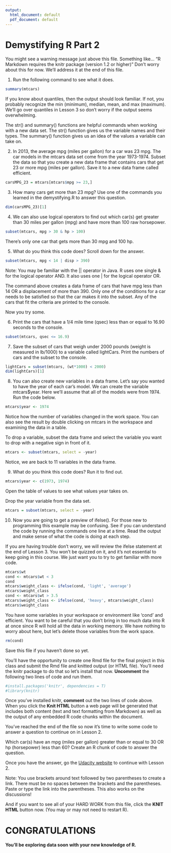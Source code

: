 ```yaml
---
output:
  html_document: default
  pdf_document: default
---
```

Demystifying R Part 2
========================================================

You might see a warning message just above this file. Something like...
"R Markdown requires the knitr package (version 1.2 or higher)"
Don't worry about this for now. We'll address it at the end of this file.

1. Run the following command to see what it does.
```r
summary(mtcars)
```

If you know about quantiles, then the output should look familiar.
If not, you probably recognize the min (minimum), median, mean, and max (maximum).
We'll go over quantiles in Lesson 3 so don't worry if the output seems overwhelming.

The str() and summary() functions are helpful commands when working with a new data set.
The str() function gives us the variable names and their types.
The summary() function gives us an idea of the values a variable can take on.

2. In 2013, the average mpg (miles per gallon) for a car was 23 mpg.
The car models in the mtcars data set come from the year 1973-1974.
Subset the data so that you create a new data frame that contains
cars that get 23 or more mpg (miles per gallon). Save it to a new data
frame called efficient.
```r
carsMPG_23 = mtcars[mtcars$mpg >= 23,]
```

3. How many cars get more than 23 mpg? Use one of the commands you
learned in the demystifying.R to answer this question.
```r
dim(carsMPG_23)[1]
```

4. We can also use logical operators to find out which car(s) get greater
than 30 miles per gallon (mpg) and have more than 100 raw horsepower.
```r
subset(mtcars, mpg > 30 & hp > 100)
```

There's only one car that gets more than 30 mpg and 100 hp.

5. What do you think this code does? Scroll down for the answer.
```r
subset(mtcars, mpg < 14 | disp > 390)
```

Note: You may be familiar with the || operator in Java. R uses one single & for the logical
operator AND. It also uses one | for the logical operator OR.








The command above creates a data frame of cars that have mpg less than 14
OR a displacement of more than 390. Only one of the conditions for a car
needs to be satisfied so that the car makes it into the subset. Any of the
cars that fit the criteria are printed to the console.

Now you try some.

6. Print the cars that have a 1/4 mile time (qsec) less than or equal to
16.90 seconds to the console.
```r
subset(mtcars, qsec <= 16.9)
```

7. Save the subset of cars that weigh under 2000 pounds (weight is measured in lb/1000)
to a variable called lightCars. Print the numbers of cars and the subset to the console.
```r
lightCars = subset(mtcars, (wt*1000) < 2000)
dim(lightCars)[1]
```

8. You can also create new variables in a data frame. Let's say you wanted
to have the year of each car's model. We can create the variable
mtcars$year. Here we'll assume that all of the models were from 1974.
Run the code below.
```r
mtcars$year <- 1974
```

Notice how the number of variables changed in the work space. You can
also see the result by double clicking on mtcars in the workspace and
examining the data in a table.

To drop a variable, subset the data frame and select the variable you
want to drop with a negative sign in front of it.
```r
mtcars <- subset(mtcars, select = -year)
```

Notice, we are back to 11 variables in the data frame.

9. What do you think this code does? Run it to find out.
```r
mtcars$year <- c(1973, 1974)
```

Open the table of values to see what values year takes on.

Drop the year variable from the data set.
```r
mtcars = subset(mtcars, select = -year)
```


10. Now you are going to get a preview of ifelse(). For those new
to programming this example may be confusing. See if you can understand
the code by running the commands one line at a time. Read the output and
make sense of what the code is doing at each step.

If you are having trouble don't worry, we will review the ifelse statement
at the end of Lesson 3. You won't be quizzed on it, and it's not essential
to keep going in this course. We just want you to try to get familiar with
more code.
```r
mtcars$wt
cond <- mtcars$wt < 3
cond
mtcars$weight_class <- ifelse(cond, 'light', 'average')
mtcars$weight_class
cond <- mtcars$wt > 3.5
mtcars$weight_class <- ifelse(cond, 'heavy', mtcars$weight_class)
mtcars$weight_class
```

You have some variables in your workspace or environment like 'cond' and
efficient. You want to be careful that you don't bring in too much data
into R at once since R will hold all the data in working memory. We have
nothing to worry about here, but let's delete those variables from the
work space.

```r
rm(cond)
```

Save this file if you haven't done so yet.


You'll have the opportunity to create one Rmd file for the final project in
this class and submit the Rmd file and knitted output (or HTML file). You'll
need the knitr package to do that so let's install that now. **Uncomment** the
following two lines of code and run them.

```r
#install.packages('knitr', dependencies = T)
#library(knitr)
```

Once you've installed knitr, **comment** out the two lines of code above.
When you click the **Knit HTML** button a web page will be generated that
includes both content (text and text formatting from Markdown) as well as
the output of any embedded R code chunks within the document.


You've reached the end of the file so now it's time to write some code to
answer a question to continue on in Lesson 2.

Which car(s) have an mpg (miles per gallon) greater than or equal to 30
OR hp (horsepower) less than 60? Create an R chunk of code to answer the question.



Once you have the answer, go the [Udacity website](https://www.udacity.com/course/viewer#!/c-ud651/l-729069797/e-804129319/m-811719066) to continue with Lesson 2.

Note: You use brackets around text followed by two parentheses to create a link.
There must be no spaces between the brackets and the parentheses. Paste or type
the link into the parentheses. This also works on the discussions!

And if you want to see all of your HARD WORK from this file, click
the **KNIT HTML** button now. (You may or may not need to restart R).

# CONGRATULATIONS
#### You'll be exploring data soon with your new knowledge of R.